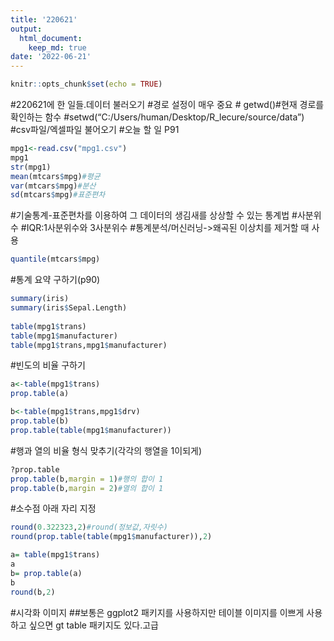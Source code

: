 ```yaml
---
title: '220621'
output:
  html_document:
    keep_md: true
date: '2022-06-21'
---
```


```r
knitr::opts_chunk$set(echo = TRUE)
```
#220621에 한 일들.데이터 불러오기
#경로 설정이 매우 중요
#
getwd()#현재 경로를 확인하는 함수
#setwd("C:/Users/human/Desktop/R_lecure/source/data")
#csv파일/엑셀파일 불어오기
#오늘 할 일 P91
```r
mpg1<-read.csv("mpg1.csv")
mpg1
str(mpg1)
mean(mtcars$mpg)#평균
var(mtcars$mpg)#분산
sd(mtcars$mpg)#표준편차
```

#기술통계-표준편차를 이용하여 그 데이터의 생김새를 상상할 수 있는 통계법
#사분위수
#IQR:1사분위수와 3사분위수
#통계분석/머신러닝->왜곡된 이상치를 제거할 때 사용
```r
quantile(mtcars$mpg)
```

#통계 요약 구하기(p90)
```r
summary(iris)
summary(iris$Sepal.Length)
        
table(mpg1$trans)        
table(mpg1$manufacturer)
table(mpg1$trans,mpg1$manufacturer)

```


#빈도의 비율 구하기
```r
a<-table(mpg1$trans)
prop.table(a)

b<-table(mpg1$trans,mpg1$drv)
prop.table(b)
prop.table(table(mpg1$manufacturer))
```


#행과 열의 비율 형식 맞추기(각각의 행열을 1이되게)
```r
?prop.table
prop.table(b,margin = 1)#행의 합이 1
prop.table(b,margin = 2)#열의 합이 1

```


#소수점 아래 자리 지정
```r
round(0.322323,2)#round(정보값,자릿수)
round(prop.table(table(mpg1$manufacturer)),2)

a= table(mpg1$trans)
a
b= prop.table(a)
b
round(b,2)
```



#시각화 이미지
##보통은 ggplot2 패키지를 사용하지만 테이블 이미지를 이쁘게 사용하고 싶으면 gt table 패키지도 있다.고급